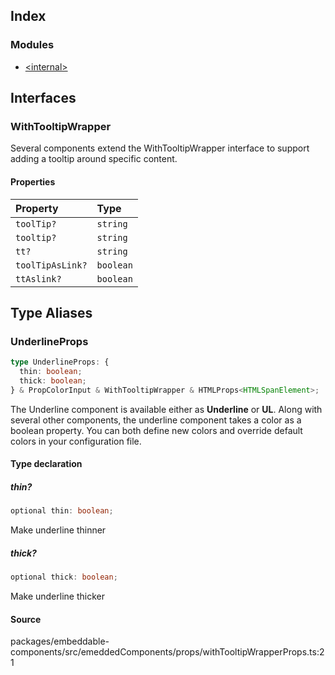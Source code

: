 ## Index

### Modules

- [\<internal>](/embeddable-components.src.emeddedComponents.props.withTooltipWrapperProps.%3Cinternal%3E.mdx)

## Interfaces

### WithTooltipWrapper

Several components extend the WithTooltipWrapper interface to support adding a tooltip around specific content.

#### Properties

| Property         | Type      |
| :--------------- | :-------- |
| `toolTip?`       | `string`  |
| `tooltip?`       | `string`  |
| `tt?`            | `string`  |
| `toolTipAsLink?` | `boolean` |
| `ttAslink?`      | `boolean` |

## Type Aliases

### UnderlineProps

```ts
type UnderlineProps: {
  thin: boolean;
  thick: boolean;
} & PropColorInput & WithTooltipWrapper & HTMLProps<HTMLSpanElement>;
```

The Underline component is available either as **Underline** or **UL**. Along with several other components, the underline component takes a color as a boolean property. You can both define new colors and override default colors in your configuration file.

#### Type declaration

##### thin?

```ts
optional thin: boolean;
```

Make underline thinner

##### thick?

```ts
optional thick: boolean;
```

Make underline thicker

#### Source

packages/embeddable-components/src/emeddedComponents/props/withTooltipWrapperProps.ts:21
